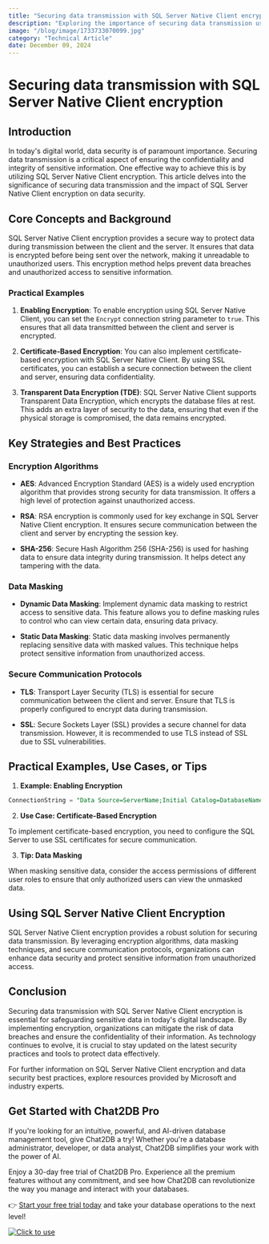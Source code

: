 ```yaml
---
title: "Securing data transmission with SQL Server Native Client encryption"
description: "Exploring the importance of securing data transmission using SQL Server Native Client encryption and its impact on data security."
image: "/blog/image/1733733070099.jpg"
category: "Technical Article"
date: December 09, 2024
---
```


# Securing data transmission with SQL Server Native Client encryption


<Authors date="December 09, 2024">
  <Author name="Ethan Clarke" link="https://chat2db.ai" />
</Authors>

## Introduction

In today's digital world, data security is of paramount importance. Securing data transmission is a critical aspect of ensuring the confidentiality and integrity of sensitive information. One effective way to achieve this is by utilizing SQL Server Native Client encryption. This article delves into the significance of securing data transmission and the impact of SQL Server Native Client encryption on data security.

## Core Concepts and Background

SQL Server Native Client encryption provides a secure way to protect data during transmission between the client and the server. It ensures that data is encrypted before being sent over the network, making it unreadable to unauthorized users. This encryption method helps prevent data breaches and unauthorized access to sensitive information.

### Practical Examples

1. **Enabling Encryption**: To enable encryption using SQL Server Native Client, you can set the `Encrypt` connection string parameter to `true`. This ensures that all data transmitted between the client and server is encrypted.

2. **Certificate-Based Encryption**: You can also implement certificate-based encryption with SQL Server Native Client. By using SSL certificates, you can establish a secure connection between the client and server, ensuring data confidentiality.

3. **Transparent Data Encryption (TDE)**: SQL Server Native Client supports Transparent Data Encryption, which encrypts the database files at rest. This adds an extra layer of security to the data, ensuring that even if the physical storage is compromised, the data remains encrypted.

## Key Strategies and Best Practices

### Encryption Algorithms

- **AES**: Advanced Encryption Standard (AES) is a widely used encryption algorithm that provides strong security for data transmission. It offers a high level of protection against unauthorized access.

- **RSA**: RSA encryption is commonly used for key exchange in SQL Server Native Client encryption. It ensures secure communication between the client and server by encrypting the session key.

- **SHA-256**: Secure Hash Algorithm 256 (SHA-256) is used for hashing data to ensure data integrity during transmission. It helps detect any tampering with the data.

### Data Masking

- **Dynamic Data Masking**: Implement dynamic data masking to restrict access to sensitive data. This feature allows you to define masking rules to control who can view certain data, ensuring data privacy.

- **Static Data Masking**: Static data masking involves permanently replacing sensitive data with masked values. This technique helps protect sensitive information from unauthorized access.

### Secure Communication Protocols

- **TLS**: Transport Layer Security (TLS) is essential for secure communication between the client and server. Ensure that TLS is properly configured to encrypt data during transmission.

- **SSL**: Secure Sockets Layer (SSL) provides a secure channel for data transmission. However, it is recommended to use TLS instead of SSL due to SSL vulnerabilities.

## Practical Examples, Use Cases, or Tips

1. **Example: Enabling Encryption**

```sql
ConnectionString = "Data Source=ServerName;Initial Catalog=DatabaseName;User ID=UserName;Password=Password;Encrypt=true;";
```

2. **Use Case: Certificate-Based Encryption**

To implement certificate-based encryption, you need to configure the SQL Server to use SSL certificates for secure communication.

3. **Tip: Data Masking**

When masking sensitive data, consider the access permissions of different user roles to ensure that only authorized users can view the unmasked data.

## Using SQL Server Native Client Encryption

SQL Server Native Client encryption provides a robust solution for securing data transmission. By leveraging encryption algorithms, data masking techniques, and secure communication protocols, organizations can enhance data security and protect sensitive information from unauthorized access.

## Conclusion

Securing data transmission with SQL Server Native Client encryption is essential for safeguarding sensitive data in today's digital landscape. By implementing encryption, organizations can mitigate the risk of data breaches and ensure the confidentiality of their information. As technology continues to evolve, it is crucial to stay updated on the latest security practices and tools to protect data effectively.

For further information on SQL Server Native Client encryption and data security best practices, explore resources provided by Microsoft and industry experts.

## Get Started with Chat2DB Pro

If you're looking for an intuitive, powerful, and AI-driven database management tool, give Chat2DB a try! Whether you're a database administrator, developer, or data analyst, Chat2DB simplifies your work with the power of AI.

Enjoy a 30-day free trial of Chat2DB Pro. Experience all the premium features without any commitment, and see how Chat2DB can revolutionize the way you manage and interact with your databases.

👉 [Start your free trial today](https://chat2db.ai/pricing) and take your database operations to the next level!


[![Click to use](/image/blog/bg/chat2db.jpg)](https://chat2db.ai/)

